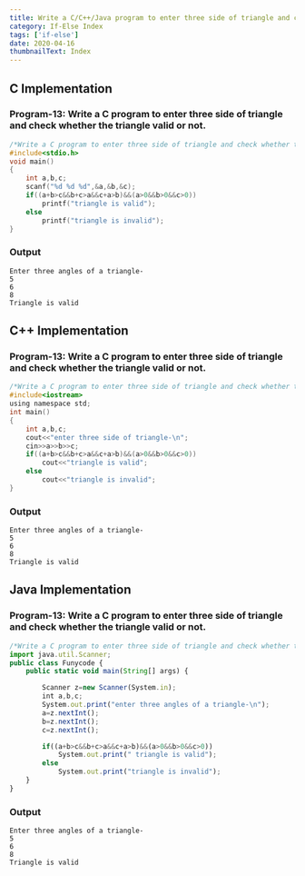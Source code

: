 ```yaml
---
title: Write a C/C++/Java program to enter three side of triangle and check whether the triangle valid or not.
category: If-Else Index
tags: ['if-else']
date: 2020-04-16
thumbnailText: Index
---
```


## C Implementation
### Program-13: Write a C program to enter three side of triangle and check whether the triangle valid or not.
```c
/*Write a C program to enter three side of triangle and check whether the triangle valid or not.*/
#include<stdio.h>
void main()
{
    int a,b,c;
    scanf("%d %d %d",&a,&b,&c);
    if((a+b>c&&b+c>a&&c+a>b)&&(a>0&&b>0&&c>0))
        printf("triangle is valid");
    else
        printf("triangle is invalid");
}
```
### Output
```
Enter three angles of a triangle-
5
6
8
Triangle is valid
```

## C++ Implementation
### Program-13: Write a C program to enter three side of triangle and check whether the triangle valid or not.
```c
/*Write a C program to enter three side of triangle and check whether the triangle valid or not.*/
#include<iostream>
using namespace std;
int main()
{
    int a,b,c;
    cout<<"enter three side of triangle-\n";
    cin>>a>>b>>c;
    if((a+b>c&&b+c>a&&c+a>b)&&(a>0&&b>0&&c>0))
        cout<<"triangle is valid";
    else
        cout<<"triangle is invalid";
}
```
### Output
```
Enter three angles of a triangle-
5
6
8
Triangle is valid
```

## Java Implementation
### Program-13: Write a C program to enter three side of triangle and check whether the triangle valid or not.
```js
/*Write a C program to enter three side of triangle and check whether the triangle valid or not.*/
import java.util.Scanner;
public class Funycode {
    public static void main(String[] args) {

        Scanner z=new Scanner(System.in);
        int a,b,c;
        System.out.print("enter three angles of a triangle-\n");
        a=z.nextInt();
        b=z.nextInt();
        c=z.nextInt();

        if((a+b>c&&b+c>a&&c+a>b)&&(a>0&&b>0&&c>0))
            System.out.print(" triangle is valid");
        else
            System.out.print("triangle is invalid");
    }
}
```
### Output
```
Enter three angles of a triangle-
5
6
8
Triangle is valid
```
